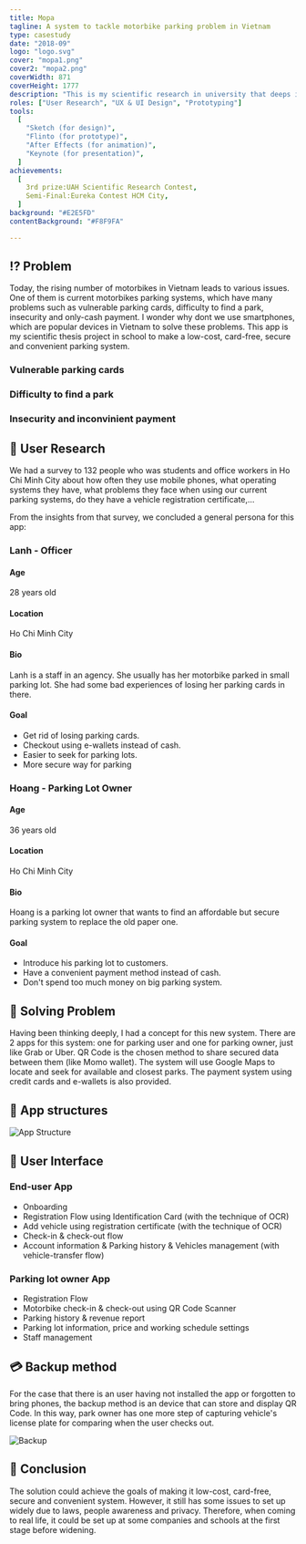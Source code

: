 ```yaml
---
title: Mopa
tagline: A system to tackle motorbike parking problem in Vietnam
type: casestudy
date: "2018-09"
logo: "logo.svg"
cover: "mopa1.png"
cover2: "mopa2.png"
coverWidth: 871
coverHeight: 1777
description: "This is my scientific research in university that deeps in the motorbike parking problem in Vietnam to create a solution for that issue."
roles: ["User Research", "UX & UI Design", "Prototyping"]
tools:
  [
    "Sketch (for design)",
    "Flinto (for prototype)",
    "After Effects (for animation)",
    "Keynote (for presentation)",
  ]
achievements:
  [
    3rd prize:UAH Scientific Research Contest,
    Semi-Final:Eureka Contest HCM City,
  ]
background: "#E2E5FD"
contentBackground: "#F8F9FA"

---
```


## ⁉️ Problem

Today, the rising number of motorbikes in Vietnam leads to various issues. One of them is current motorbikes parking systems, which have many problems such as vulnerable parking cards, difficulty to find a park, insecurity and only-cash payment. I wonder why dont we use smartphones, which are popular devices in Vietnam to solve these problems. This app is my scientific thesis project in school to make a low-cost, card-free, secure and convenient parking system.

<Grid>
<Col spanLg="4">
<EmojiBox emoji="🎟">

### Vulnerable parking cards

</EmojiBox>
</Col>
<Col spanLg="4">
<EmojiBox emoji="🅿️">

### Difficulty to find a park

</EmojiBox>
</Col>
<Col spanLg="4">
<EmojiBox emoji="💵">

### Insecurity and inconvinient payment

</EmojiBox>
</Col>
</Grid>


## 🧑 User Research

We had a survey to 132 people who was students and office workers in Ho Chi Minh City about how often they use mobile phones, what operating systems they have, what problems they face when using our current parking systems, do they have a vehicle registration certificate,…

From the insights from that survey, we concluded a general persona for this app:

<Grid>


<Col spanLg="6">
<Persona image="persona-1.jpg" layout={2}>

### Lanh - Officer

#### Age

28 years old

#### Location

Ho Chi Minh City

#### Bio

Lanh is a staff in an agency. She usually has her motorbike parked in small parking lot. She had some bad experiences of losing her parking cards in there.

#### Goal

- Get rid of losing parking cards.
- Checkout using e-wallets instead of cash.
- Easier to seek for parking lots.
- More secure way for parking

</Persona>
</Col>


<Col spanLg="6">
<Persona image="persona-2.jpg" layout={2}>


### Hoang - Parking Lot Owner

#### Age

36 years old

#### Location

Ho Chi Minh City
  
#### Bio

Hoang is a parking lot owner that wants to find an affordable but secure parking system to replace the old paper one.

#### Goal

- Introduce his parking lot to customers.
- Have a convenient payment method instead of cash.
- Don't spend too much money on big parking system.

</Persona>
</Col>


</Grid>


## 🧠 Solving Problem

Having been thinking deeply, I had a concept for this new system. There are 2 apps for this system: one for parking user and one for parking owner, just like Grab or Uber. QR Code is the chosen method to share secured data between them (like Momo wallet). The system will use Google Maps to locate and seek for available and closest parks. The payment system using credit cards and e-wallets is also provided.

<FullWidth>
<Figure caption='The concept explained video'>
  <VideoBox><Vimeo id="367552910" /></VideoBox>
</Figure>
</FullWidth>

## 🚧 App structures

<FullWidth>


<Image src="structure.png" alt="App Structure" width={2240} height={3174} />

</FullWidth>


## 📱 User Interface

<FullWidth>
<Box>
<Grid className="mopa-grid items-center">
<Col spanLg="7" className="lg:p-8">


### End-user App

- Onboarding
- Registration Flow using Identification Card (with the technique of OCR)
- Add vehicle using registration certificate (with the technique of OCR)
- Check-in & check-out flow
- Account information & Parking history & Vehicles management (with vehicle-transfer flow)

</Col>


<Col spanLg="5" className="player">
  <Vimeo id="367552765" ratio="130" />
</Col>

</Grid>
</Box>
</FullWidth>

<FullWidth>
<Box>
<Grid className="mopa-grid items-center">
<Col spanLg="7" className="lg:p-8">


### Parking lot owner App

- Registration Flow
- Motorbike check-in & check-out using QR Code Scanner
- Parking history & revenue report
- Parking lot information, price and working schedule settings
- Staff management

</Col>
<Col spanLg="5" className="player">
<Vimeo id="367552851" ratio="130" />
</Col>
</Grid>
</Box>
</FullWidth>



## 💳 Backup method

<FullWidth>
<Box>
<Grid className="mopa-grid items-center">
<Col spanLg="7" className="lg:p-8">


For the case that there is an user having not installed the app or forgotten to bring phones, the backup method is an device that can store and display QR Code. In this way, park owner has one more step of capturing vehicle's license plate for comparing when the user checks out.

</Col>
<Col spanLg="5" className="player">


<Image src="backup.png" alt="Backup" width={1082} height={721} />

</Col>
</Grid>
</Box>
</FullWidth>

## 👏 Conclusion

The solution could achieve the goals of making it low-cost, card-free, secure and convenient system. However, it still has some issues to set up widely due to laws, people awareness and privacy. Therefore, when coming to real life, it could be set up at some companies and schools at the first stage before widening.
